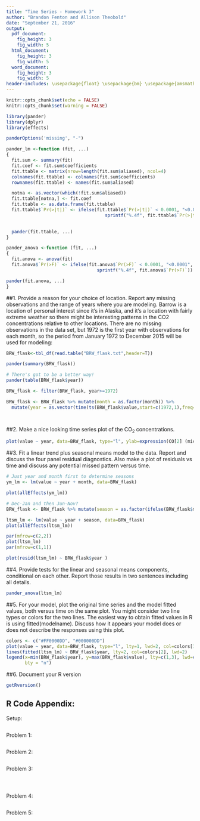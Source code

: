 ```yaml
---
title: "Time Series - Homework 3"
author: "Brandon Fenton and Allison Theobold"
date: "September 21, 2016"
output:
  pdf_document:
    fig_height: 3
    fig_width: 5
  html_document:
    fig_height: 3
    fig_width: 5
  word_document:
    fig_height: 3
    fig_width: 5
header-includes: \usepackage{float} \usepackage{bm} \usepackage{amsmath} \usepackage{amssymb} \usepackage{microtype}
---
```


```r
knitr::opts_chunk$set(echo = FALSE)
knitr::opts_chunk$set(warning = FALSE)

library(pander)
library(dplyr)
library(effects)

panderOptions('missing', "-")

pander_lm <-function (fit, ...)
{
  fit.sum <- summary(fit)
  fit.coef <- fit.sum$coefficients
  fit.ttable <- matrix(nrow=length(fit.sum$aliased), ncol=4)
  colnames(fit.ttable) <- colnames(fit.sum$coefficients)
  rownames(fit.ttable) <- names(fit.sum$aliased)

  notna <- as.vector(which(!fit.sum$aliased))
  fit.ttable[notna,] <- fit.coef
  fit.ttable <- as.data.frame(fit.ttable)
  fit.ttable$`Pr(>|t|)` <- ifelse(fit.ttable$`Pr(>|t|)` < 0.0001, "<0.0001",
                                     sprintf("%.4f", fit.ttable$`Pr(>|t|)`))
  

  pander(fit.ttable, ...)
}

pander_anova <-function (fit, ...)
{
  fit.anova <- anova(fit)
  fit.anova$`Pr(>F)` <- ifelse(fit.anova$`Pr(>F)` < 0.0001, "<0.0001",
                                  sprintf("%.4f", fit.anova$`Pr(>F)`))

pander(fit.anova, ...)
}
```


##1. Provide a reason for your choice of location. Report any missing observations and the range of years where you are modeling.
Barrow is a location of personal interest since it's in Alaska, and it's a location with fairly extreme weather so there might be interesting patterns in the CO2 concentrations relative to other locations.  There are no missing observations in the data set, but 1972 is the first year with observations for each month, so the period from January 1972 to December 2015 will be used for modeling:

```r
BRW_flask<-tbl_df(read.table("BRW_flask.txt",header=T)) 

pander(summary(BRW_flask))

# There's got to be a better way!
pander(table(BRW_flask$year))

BRW_flask <- filter(BRW_flask, year>=1972)

BRW_flask <- BRW_flask %>% mutate(month = as.factor(month)) %>%
  mutate(year = as.vector(time(ts(BRW_flask$value,start=c(1972,1),freq=12))))




```

##2. Make a nice looking time series plot of the CO$_2$ concentrations.

```r

plot(value ~ year, data=BRW_flask, type="l", ylab=expression(CO[2] (micromol/mol)))
```

##3. Fit a linear trend plus seasonal means model to the data. Report and discuss the four panel residual diagnostics. Also make a plot of residuals vs time and discuss any potential missed pattern versus time.

```r
# Just year and month first to determine seasons
ym_lm <- lm(value ~ year + month, data=BRW_flask)

plot(allEffects(ym_lm))

```

```r

# Dec-Jan and then Jun-Nov?
BRW_flask <- BRW_flask %>% mutate(season = as.factor(ifelse(BRW_flask$month %in% c(12,1:5), 1, 2)))

ltsm_lm <- lm(value ~ year + season, data=BRW_flask)
plot(allEffects(ltsm_lm))
```

```r
par(mfrow=c(2,2))
plot(ltsm_lm)
par(mfrow=c(1,1))
```

```r
plot(resid(ltsm_lm) ~ BRW_flask$year )
```

##4. Provide tests for the linear and seasonal means components, conditional on each other. Report those results in two sentences including all details.

```r
pander_anova(ltsm_lm)

```

##5. For your model, plot the original time series and the model fitted values, both versus time on the same plot. You might consider two line types or colors for the two lines. The easiest way to obtain fitted values in R is using fitted(modelname). Discuss how it appears your model does or does not describe the responses using this plot.

```r
colors <- c("#FF0000DD", "#000000DD")
plot(value ~ year, data=BRW_flask, type="l", lty=1, lwd=2, col=colors[1], ylab=expression(CO[2] (micromol/mol)))
lines(fitted(ltsm_lm) ~ BRW_flask$year, lty=2, col=colors[2], lwd=2)
legend(x=min(BRW_flask$year), y=max(BRW_flask$value), lty=c(1,3), lwd=c(2,2), col=colors, legend=c("Original","Fitted"),
       bty = "n")
```

##6. Document your R version 

```r
getRversion()
```

\pagebreak

## R Code Appendix:

Setup:
```r

```

Problem 1:
```r

```

Problem 2:
```r

```

Problem 3:
```r

```

```r

```

```r

```

Problem 4:
```r

```

Problem 5:
```r

```


